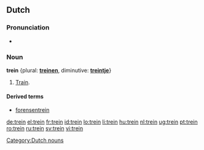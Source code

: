 ==Dutch==
===Pronunciation===
* {{audio|Nl-trein.ogg|Audio}}

===Noun===
'''trein''' {{m}} {plural: '''[[treinen]]''', diminutive: '''[[treintje]]'''}
#[[train|Train]].

====Derived terms====
* [[forensentrein]]

[[Category:Dutch nouns]]

[[de:trein]]
[[el:trein]]
[[fr:trein]]
[[id:trein]]
[[lo:trein]]
[[li:trein]]
[[hu:trein]]
[[nl:trein]]
[[ug:trein]]
[[pt:trein]]
[[ro:trein]]
[[ru:trein]]
[[sv:trein]]
[[vi:trein]]